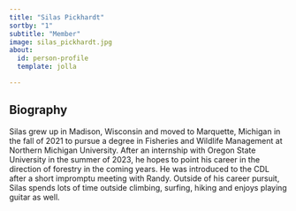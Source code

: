 ```yaml
---
title: "Silas Pickhardt"
sortby: "1"
subtitle: "Member"
image: silas_pickhardt.jpg
about:
  id: person-profile
  template: jolla

---
```


:::{#person-profile}
:::

## Biography
Silas grew up in Madison, Wisconsin and moved to Marquette, Michigan in the fall of 2021 to pursue a degree in Fisheries and Wildlife Management at Northern Michigan University. After an internship with Oregon State University in the summer of 2023, he hopes to point his career in the direction of forestry in the coming years. He was introduced to the CDL after a short impromptu meeting with Randy. Outside of his career pursuit, Silas spends lots of time outside climbing, surfing, hiking and enjoys playing guitar as well. 

